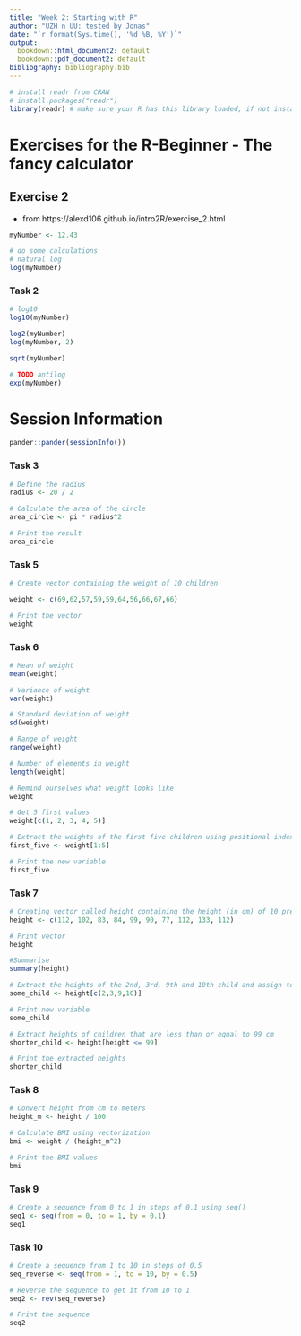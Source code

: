 ```yaml
---
title: "Week 2: Starting with R"
author: "UZH n UU: tested by Jonas"
date: "`r format(Sys.time(), '%d %B, %Y')`"
output:
  bookdown::html_document2: default
  bookdown::pdf_document2: default
bibliography: bibliography.bib
---
```


```r
# install readr from CRAN
# install.packages("readr")
library(readr) # make sure your R has this library loaded, if not install it (see line above)
```

# Exercises for the R-Beginner - The fancy calculator

## Exercise 2
* from https://alexd106.github.io/intro2R/exercise_2.html
```r
myNumber <- 12.43

# do some calculations
# natural log
log(myNumber)
```


### Task 2

```r
# log10
log10(myNumber)
```

```r
log2(myNumber)
log(myNumber, 2)
```

```r
sqrt(myNumber)
```

```r
# TODO antilog
exp(myNumber)
```

# Session Information

```r
pander::pander(sessionInfo())
```

### Task 3

```r
# Define the radius
radius <- 20 / 2  

# Calculate the area of the circle
area_circle <- pi * radius^2  

# Print the result
area_circle 
```

### Task 5

```r
# Create vector containing the weight of 10 children

weight <- c(69,62,57,59,59,64,56,66,67,66)

# Print the vector
weight
```

### Task 6

```r

# Mean of weight
mean(weight)    

# Variance of weight
var(weight)    

# Standard deviation of weight
sd(weight)    

# Range of weight
range(weight)

# Number of elements in weight
length(weight) 

# Remind ourselves what weight looks like
weight

# Get 5 first values
weight[c(1, 2, 3, 4, 5)]

# Extract the weights of the first five children using positional indexing
first_five <- weight[1:5]

# Print the new variable
first_five

```

### Task 7

```r

# Creating vector called height containing the height (in cm) of 10 previous children
height <- c(112, 102, 83, 84, 99, 90, 77, 112, 133, 112)

# Print vector
height

#Summarise
summary(height)

# Extract the heights of the 2nd, 3rd, 9th and 10th child and assign to new variable
some_child <- height[c(2,3,9,10)]

# Print new variable
some_child

# Extract heights of children that are less than or equal to 99 cm
shorter_child <- height[height <= 99]

# Print the extracted heights
shorter_child

```

### Task 8

```r

# Convert height from cm to meters
height_m <- height / 100  

# Calculate BMI using vectorization
bmi <- weight / (height_m^2)  

# Print the BMI values
bmi
```


### Task 9

```r

# Create a sequence from 0 to 1 in steps of 0.1 using seq()
seq1 <- seq(from = 0, to = 1, by = 0.1)
seq1

```

### Task 10 

```r

# Create a sequence from 1 to 10 in steps of 0.5
seq_reverse <- seq(from = 1, to = 10, by = 0.5)

# Reverse the sequence to get it from 10 to 1
seq2 <- rev(seq_reverse)

# Print the sequence
seq2

```
